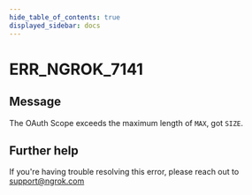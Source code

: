 ```yaml
---
hide_table_of_contents: true
displayed_sidebar: docs
---
```



# ERR_NGROK_7141

## Message

The OAuth Scope exceeds the maximum length of `MAX`, got `SIZE`.

<ErrorDetails error="err_ngrok_7141" />

## Further help

If you're having trouble resolving this error, please reach out to [support@ngrok.com](mailto:support@ngrok.com?subject=Help%20with%20ERR_NGROK_7141)
